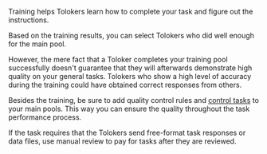 <Cut title="How do I check that the Tolokers don't cheat during training?">

Training helps Tolokers learn how to complete your task and figure out the instructions.

Based on the training results, you can select Tolokers who did well enough for the main pool.

However, the mere fact that a Toloker completes your training pool successfully doesn't guarantee that they will afterwards demonstrate high quality on your general tasks. Tolokers who show a high level of accuracy during the training could have obtained correct responses from others.

Besides the training, be sure to add quality control rules and [control tasks](/docs/guide/control) to your main pools. This way you can ensure the quality throughout the task performance process.

If the task requires that the Tolokers send free-format task responses or data files, use manual review to pay for tasks after they are reviewed.

</Cut>
